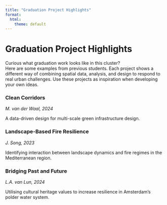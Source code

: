 ---
title: "Graduation Project Highlights"
format:
  html:
    theme: default
---

# Graduation Project Highlights

Curious what graduation work looks like in this cluster?\
Here are some examples from previous students. Each project shows a different way of combining spatial data, analysis, and design to respond to real urban challenges. Use these projects as inspiration when developing your own ideas.

:::::: project-grid
::: project-card
### Clean Corridors

*M. van der Waal, 2024*

A data-driven design for multi-scale green infrastructure design.
:::

::: project-card
### Landscape-Based Fire Resilience

*J. Song, 2023*

Identifying interaction between landscape dynamics and fire regimes in the Mediterranean region.
:::

::: project-card
### Bridging Past and Future

*L.A. van Lun, 2024*

Utilising cultural heritage values to increase resilience in Amsterdam's polder water system.
:::
::::::
